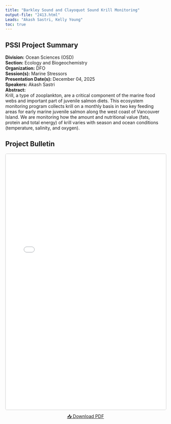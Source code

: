 ```yaml
---
title: "Barkley Sound and Clayoquot Sound Krill Monitoring"
output-file: "2413.html"
Leads: "Akash Sastri, Kelly Young"
toc: true
---
```


## PSSI Project Summary

**Division:** Ocean Sciences (OSD)  
**Section:** Ecology and Biogeochemistry   
**Organization:** DFO  
**Session(s):** Marine Stressors  
**Presentation Date(s):** December 04, 2025  
**Speakers:** Akash Sastri  
**Abstract:**  
Krill, a type of zooplankton, are a critical component of the marine food webs and important part of juvenile salmon diets. This ecosystem monitoring program collects krill on a monthly basis in two key feeding areas for early marine juvenile salmon along the west coast of Vancouver Island. We are monitoring how the amount and nutritional value (fats, protein and total energy) of krill varies with season and ocean conditions (temperature, salinity, and oxygen).    

## Project Bulletin

<iframe src="../../data/PSSI_bulletin/2413.pdf" width="100%" height="800px" style="border: 1px solid #ccc; border-radius: 4px;"></iframe>

<p style="text-align: center; margin-top: 10px;">
[📥 Download PDF](../../data/PSSI_bulletin/2413.pdf){.btn .btn-primary target="_blank"}
</p>

